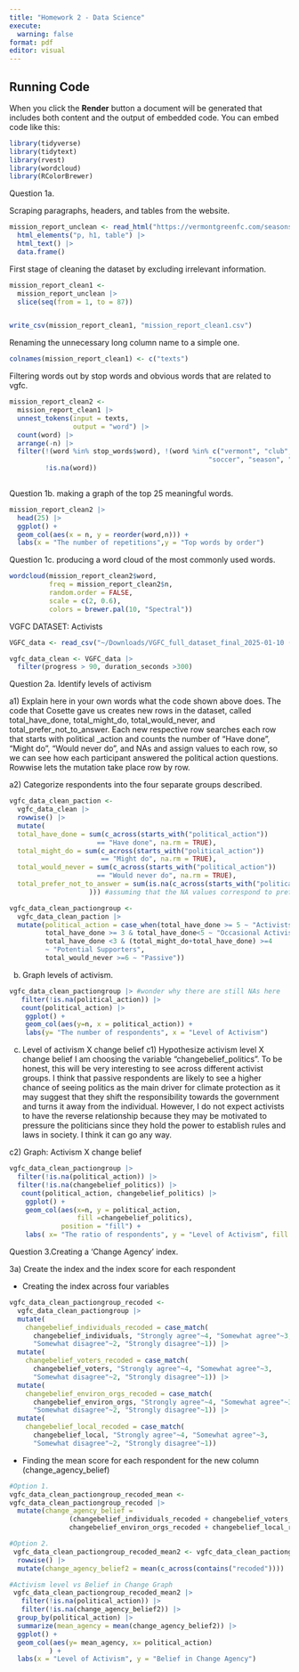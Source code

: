 ```yaml
---
title: "Homework 2 - Data Science"
execute: 
  warning: false
format: pdf
editor: visual
---
```


## Running Code

When you click the **Render** button a document will be generated that includes both content and the output of embedded code. You can embed code like this:

```r
library(tidyverse)
library(tidytext)
library(rvest)
library(wordcloud)
library(RColorBrewer)
```

Question 1a.

Scraping paragraphs, headers, and tables from the website.

```r
mission_report_unclean <- read_html("https://vermontgreenfc.com/seasons/2023-mission-report/") |>
  html_elements("p, h1, table") |>
  html_text() |>
  data.frame()
```

First stage of cleaning the dataset by excluding irrelevant information.

```r
mission_report_clean1 <-
  mission_report_unclean |>
  slice(seq(from = 1, to = 87))


write_csv(mission_report_clean1, "mission_report_clean1.csv")  
```

Renaming the unnecessary long column name to a simple one.

```r
colnames(mission_report_clean1) <- c("texts")
```

Filtering words out by stop words and obvious words that are related to vgfc.

```r
mission_report_clean2 <-
  mission_report_clean1 |>
  unnest_tokens(input = texts,
                output = "word") |>
  count(word) |>
  arrange(-n) |>
  filter(!(word %in% stop_words$word), !(word %in% c("vermont", "club", "green","fc",
                                                  "soccer", "season", "2023")),
         !is.na(word))
     
```

Question 1b. making a graph of the top 25 meaningful words.

```r
mission_report_clean2 |>
  head(25) |>
  ggplot() +
  geom_col(aes(x = n, y = reorder(word,n))) +
  labs(x = "The number of repetitions",y = "Top words by order")

```

Question 1c. producing a word cloud of the most commonly used words.

```r
wordcloud(mission_report_clean2$word,
          freq = mission_report_clean2$n,
          random.order = FALSE,
          scale = c(2, 0.6),
          colors = brewer.pal(10, "Spectral"))
```

VGFC DATASET: Activists

```r

VGFC_data <- read_csv("~/Downloads/VGFC_full_dataset_final_2025-01-10 (1).csv")

vgfc_data_clean <- VGFC_data |>
  filter(progress > 90, duration_seconds >300)
```

Question 2a. Identify levels of activism

a1) Explain here in your own words what the code shown above does. The code that Cosette gave us creates new rows in the dataset, called total_have_done, total_might_do, total_would_never, and total_prefer_not_to_answer. Each new respective row searches each row that starts with political \_action and counts the number of "Have done", "Might do", "Would never do", and NAs and assign values to each row, so we can see how each participant answered the political action questions. Rowwise lets the mutation take place row by row.

a2) Categorize respondents into the four separate groups described.

```r
vgfc_data_clean_paction <-
  vgfc_data_clean |>
  rowwise() |>
  mutate(
  total_have_done = sum(c_across(starts_with("political_action")) 
                      == "Have done", na.rm = TRUE),
  total_might_do = sum(c_across(starts_with("political_action")) 
                       == "Might do", na.rm = TRUE),
  total_would_never = sum(c_across(starts_with("political_action")) 
                      == "Would never do", na.rm = TRUE),
  total_prefer_not_to_answer = sum(is.na(c_across(starts_with("political_action"))
                    ))) #assuming that the NA values correspond to prefer not to answer 

vgfc_data_clean_pactiongroup <- 
  vgfc_data_clean_paction |>
  mutate(political_action = case_when(total_have_done >= 5 ~ "Activists",
         total_have_done >= 3 & total_have_done<5 ~ "Occasional Activists",
         total_have_done <3 & (total_might_do+total_have_done) >=4 
         ~ "Potential Supporters",
         total_would_never >=6 ~ "Passive"))
```

b)  Graph levels of activism.

```r
vgfc_data_clean_pactiongroup |> #wonder why there are still NAs here
   filter(!is.na(political_action)) |>
   count(political_action) |>
    ggplot() +
    geom_col(aes(y=n, x = political_action)) +
    labs(y= "The number of respondents", x = "Level of Activism")
```

c)  Level of activism X change belief c1) Hypothesize activism level X change belief I am choosing the variable "changebelief_politics". To be honest, this will be very interesting to see across different activist groups. I think that passive respondents are likely to see a higher chance of seeing politics as the main driver for climate protection as it may suggest that they shift the responsibility towards the government and turns it away from the individual. However, I do not expect activists to have the reverse relationship because they may be motivated to pressure the politicians since they hold the power to establish rules and laws in society. I think it can go any way.

c2) Graph: Activism X change belief

```r
vgfc_data_clean_pactiongroup |> 
  filter(!is.na(political_action)) |>
  filter(!is.na(changebelief_politics)) |>
   count(political_action, changebelief_politics) |>
    ggplot() +
    geom_col(aes(x=n, y = political_action, 
                 fill =changebelief_politics),
             position = "fill") +
    labs( x= "The ratio of respondents", y = "Level of Activism", fill = "Politics/Climate Protection")

```

Question 3.Creating a ‘Change Agency’ index.

3a) Create the index and the index score for each respondent

-   Creating the index across four variables

```r
vgfc_data_clean_pactiongroup_recoded <- 
  vgfc_data_clean_pactiongroup |>
  mutate(
    changebelief_individuals_recoded = case_match(
      changebelief_individuals, "Strongly agree"~4, "Somewhat agree"~3, 
      "Somewhat disagree"~2, "Strongly disagree"~1)) |>
  mutate(
    changebelief_voters_recoded = case_match(
      changebelief_voters, "Strongly agree"~4, "Somewhat agree"~3, 
      "Somewhat disagree"~2, "Strongly disagree"~1)) |>
  mutate(
    changebelief_environ_orgs_recoded = case_match(
      changebelief_environ_orgs, "Strongly agree"~4, "Somewhat agree"~3, 
      "Somewhat disagree"~2, "Strongly disagree"~1)) |>
  mutate(
    changebelief_local_recoded = case_match(
      changebelief_local, "Strongly agree"~4, "Somewhat agree"~3, 
      "Somewhat disagree"~2, "Strongly disagree"~1)) 
```

-   Finding the mean score for each respondent for the new column (change_agency_belief)

```r
#Option 1.
vgfc_data_clean_pactiongroup_recoded_mean <- 
vgfc_data_clean_pactiongroup_recoded |>
  mutate(change_agency_belief = 
               (changebelief_individuals_recoded + changebelief_voters_recoded +
               changebelief_environ_orgs_recoded + changebelief_local_recoded)/4) 

#Option 2.
 vgfc_data_clean_pactiongroup_recoded_mean2 <- vgfc_data_clean_pactiongroup_recoded |>
  rowwise() |>
  mutate(change_agency_belief2 = mean(c_across(contains("recoded"))))  

#Activism level vs Belief in Change Graph
 vgfc_data_clean_pactiongroup_recoded_mean2 |> 
   filter(!is.na(political_action)) |>
   filter(!is.na(change_agency_belief2)) |>
  group_by(political_action) |>
  summarize(mean_agency = mean(change_agency_belief2)) |>
  ggplot() +
  geom_col(aes(y= mean_agency, x= political_action)
          ) +
  labs(x = "Level of Activism", y = "Belief in Change Agency")

```
